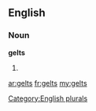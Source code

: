 ==English==

===Noun===
'''gelts'''

# {{plural of|[[gelt]]}}

[[Category:English plurals]]

[[ar:gelts]]
[[fr:gelts]]
[[my:gelts]]